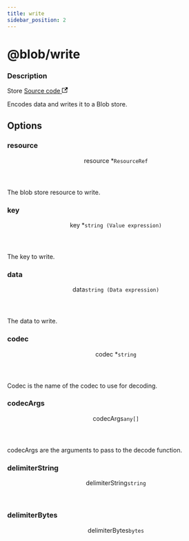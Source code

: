 ```yaml
---
title: write
sidebar_position: 2
---
```



# @blob/write

<div class="attributes">

### Description

<p>
  <span className="badge badgeDarkBlue">Store</span>
  <a href="https://github.com/nanobus/nanobus/blob/main/pkg/actions/blob/@blob/write.go" target="_blank" rel="noopener noreferrer">Source code <svg width="13.5" height="13.5" aria-hidden="true" viewBox="0 0 24 24" class="iconExternalLink_node_modules-@docusaurus-theme-classic-lib-theme-Icon-ExternalLink-styles-module"><path fill="currentColor" d="M21 13v10h-21v-19h12v2h-10v15h17v-8h2zm3-12h-10.988l4.035 4-6.977 7.07 2.828 2.828 6.977-7.07 4.125 4.172v-11z"></path></svg></a>
</p>

</div>

Encodes data and writes it to a Blob store.

## Options

<div class="attributes">

### resource

<div class="attribute">
  <header>
    <span className="badge badgeDarkBlue">resource <span className="required">*</span>
      <a class="hash-link" href="#resource" title="Direct link to resource">​</a>
    </span>
    <code>ResourceRef</code>
  </header>

The blob store resource to write.

</div>

### key

<div class="attribute">
  <header>
    <span className="badge badgeDarkBlue">key <span className="required">*</span>
      <a class="hash-link" href="#key" title="Direct link to key">​</a>
    </span>
    <code>string (Value expression)</code>
  </header>

The key to write.

</div>

### data

<div class="attribute">
  <header>
    <span className="badge badgeDarkBlue">data
      <a class="hash-link" href="#data" title="Direct link to data">​</a>
    </span>
    <code>string (Data expression)</code>
  </header>

The data to write.

</div>

### codec

<div class="attribute">
  <header>
    <span className="badge badgeDarkBlue">codec <span className="required">*</span>
      <a class="hash-link" href="#codec" title="Direct link to codec">​</a>
    </span>
    <code>string</code>
  </header>

Codec is the name of the codec to use for decoding.

</div>

### codecArgs

<div class="attribute">
  <header>
    <span className="badge badgeDarkBlue">codecArgs
      <a class="hash-link" href="#codecargs" title="Direct link to codecArgs">​</a>
    </span>
    <code>any[]</code>
  </header>

codecArgs are the arguments to pass to the decode function.

</div>

### delimiterString

<div class="attribute">
  <header>
    <span className="badge badgeDarkBlue">delimiterString
      <a class="hash-link" href="#delimiterstring" title="Direct link to delimiterString">​</a>
    </span>
    <code>string</code>
  </header>



</div>

### delimiterBytes

<div class="attribute">
  <header>
    <span className="badge badgeDarkBlue">delimiterBytes
      <a class="hash-link" href="#delimiterbytes" title="Direct link to delimiterBytes">​</a>
    </span>
    <code>bytes</code>
  </header>



</div>

</div>


